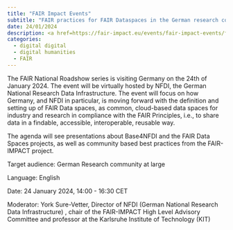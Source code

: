 ```yaml
---
title: "FAIR Impact Events"
subtitle: "FAIR practices for FAIR Dataspaces in the German research community"
date: 24/01/2024
description: <a href=https://fair-impact.eu/events/fair-impact-events/fair-practices-fair-dataspaces-german-research-community> FAIR </a>
categories: 
  - digital digital
  - digital humanities
  - FAIR
---
```


The FAIR National Roadshow series is visiting Germany on the 24th of January 2024. The event will be virtually hosted by NFDI, the German National Research Data Infrastructure. The event will focus on how Germany, and NFDI in particular, is moving forward with the definition and setting up of FAIR Data spaces, as common, cloud-based data spaces for industry and research in compliance with the FAIR Principles, i.e., to share data in a findable, accessible, interoperable, reusable way.

The agenda will see presentations about Base4NFDI and the FAIR Data Spaces projects, as well as community based best practices from the FAIR-IMPACT project.

Target audience: German Research community at large

Language: English

Date: 24 January 2024, 14:00 - 16:30 CET

Moderator: York Sure-Vetter, Director of NFDI (German National Research Data Infrastructure) , chair of the FAIR-IMPACT High Level Advisory Committee and professor at the Karlsruhe Institute of Technology (KIT)
